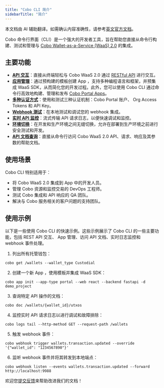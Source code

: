 ```yaml
---
title: "Cobo CLI 简介"
sidebarTitle: "简介"
---
```

<Note>本文档由 AI 辅助翻译。如需确认内容准确性，请参考[英文官方文档](https://www.cobo.com/developers/v2/guides/overview/introduction)。</Note>

Cobo 命令行界面（CLI）是一个强大的开发者工具，旨在帮助您直接从命令行构建、测试和管理与 [Cobo Wallet-as-a-Service (WaaS) 2.0](/v2_cn/guides/overview/introduction) 的集成。

## 主要功能

- **[API 交互](/v2_cn/developer-tools/cobo-cli/get-requests)**：直接从终端轻松与 Cobo WaaS 2.0 通过 [RESTful API](/v2/api-references/playground) 进行交互。
- **[应用管理](/v2_cn/developer-tools/cobo-cli/app-init)**：通过预构建的模板创建 App ，支持多种编程语言和框架，并预集成 WaaS SDK，从而简化您的开发过程。此外，您可以使用 Cobo CLI 通过命令行高效地构建、管理和发布 [Cobo Portal Apps](/v2_cn/apps/introduction)。
- **[多种认证方式](/v2_cn/developer-tools/cobo-cli/login-and-authentication)**：使用和测试三种认证机制：Cobo Portal 账户、 Org Access Tokens 和 API Key。
- **[Webhook 测试](/v2_cn/developer-tools/cobo-cli/trigger-events)**：在本地测试和调试您的 webhook 集成。
- **[实时 API 监控](/v2_cn/developer-tools/cobo-cli/real-time-logs)**：流式传输 API 请求日志，以便快速调试和监控。
- **[环境切换](/v2_cn/developer-tools/cobo-cli/global-options#environment-selection-e-env)**：在开发和生产环境之间无缝切换，允许在部署到生产环境之前进行安全测试和开发。
- **[API 文档查询](/v2_cn/developer-tools/cobo-cli/api-documentation)**：直接从命令行访问 Cobo WaaS 2.0 API、请求、响应及其参数的帮助文档。

## 使用场景

Cobo CLI 特别适用于：

- 将 Cobo WaaS 2.0 集成到 App 中的开发人员。
- 管理 Cobo 资源和监控交易的 DevOps 工程师。
- 测试 Cobo 集成和 API 响应的 QA 团队。
- 解决与 Cobo 服务相关的客户问题的支持团队。

## 使用示例

以下是一些使用 Cobo CLI 的快速示例。这些示例展示了 Cobo CLI 的一些主要功能，包括 REST API 交互、 App 管理、访问 API 文档、实时日志监控和 webhook 事件处理。

1. 列出所有托管钱包：

```shell
cobo get /wallets --wallet_type Custodial 
```

2. 创建一个新 App ，使用模板并集成 WaaS SDK：

```shell
cobo app init --app-type portal --web react --backend fastapi -d demo_project
```

3. 查询特定 API 操作的文档：

```shell
cobo doc /wallets/{wallet_id}/utxos
```

4. 监控实时 API 请求日志以进行调试和故障排除：

```shell
cobo logs tail --http-method GET --request-path /wallets
```

5. 触发 webhook 事件：

```shell
cobo webhook trigger wallets.transaction.updated --override '{"wallet_id": "1234567890"}'
```

6. 监听 webhook 事件并将其转发到本地端点：

```shell
cobo webhook listen --events wallets.transaction.updated --forward http://localhost:9988
```

<Tip>欢迎您[提交反馈](https://forms.zohopublic.com/cobo/form/DocumentFeedbackForm/formperma/QvLOhxJv1_JMsJ-1dleZ8Itb_7rzN-LtgvsDdxosoVI)来帮助改进我们的文档！</Tip>
